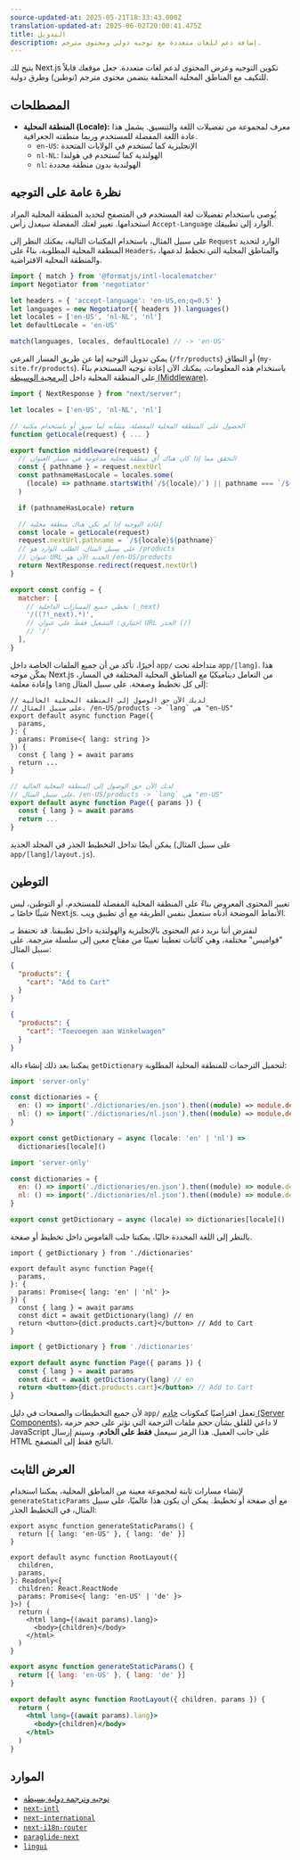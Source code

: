 ```yaml
---
source-updated-at: 2025-05-21T18:33:43.000Z
translation-updated-at: 2025-06-02T20:00:41.475Z
title: التدويل
description: إضافة دعم للغات متعددة مع توجيه دولي ومحتوى مترجم.
---
```


يتيح لك Next.js تكوين التوجيه وعرض المحتوى لدعم لغات متعددة. جعل موقعك قابلاً للتكيف مع المناطق المحلية المختلفة يتضمن محتوى مترجم (توطين) وطرق دولية.

## المصطلحات

- **المنطقة المحلية (Locale):** معرف لمجموعة من تفضيلات اللغة والتنسيق. يشمل هذا عادة اللغة المفضلة للمستخدم وربما منطقته الجغرافية.
  - `en-US`: الإنجليزية كما تُستخدم في الولايات المتحدة
  - `nl-NL`: الهولندية كما تُستخدم في هولندا
  - `nl`: الهولندية بدون منطقة محددة

## نظرة عامة على التوجيه

يُوصى باستخدام تفضيلات لغة المستخدم في المتصفح لتحديد المنطقة المحلية المراد استخدامها. تغيير لغتك المفضلة سيعدل رأس `Accept-Language` الوارد إلى تطبيقك.

على سبيل المثال، باستخدام المكتبات التالية، يمكنك النظر إلى `Request` الوارد لتحديد المنطقة المحلية المطلوبة، بناءً على `Headers`، والمناطق المحلية التي تخطط لدعمها، والمنطقة المحلية الافتراضية.

```js filename="middleware.js"
import { match } from '@formatjs/intl-localematcher'
import Negotiator from 'negotiator'

let headers = { 'accept-language': 'en-US,en;q=0.5' }
let languages = new Negotiator({ headers }).languages()
let locales = ['en-US', 'nl-NL', 'nl']
let defaultLocale = 'en-US'

match(languages, locales, defaultLocale) // -> 'en-US'
```

يمكن تدويل التوجيه إما عن طريق المسار الفرعي (`/fr/products`) أو النطاق (`my-site.fr/products`). باستخدام هذه المعلومات، يمكنك الآن إعادة توجيه المستخدم بناءً على المنطقة المحلية داخل [البرمجية الوسيطة (Middleware)](/docs/app/building-your-application/routing/middleware).

```js filename="middleware.js"
import { NextResponse } from "next/server";

let locales = ['en-US', 'nl-NL', 'nl']

// الحصول على المنطقة المحلية المفضلة، مشابه لما سبق أو باستخدام مكتبة
function getLocale(request) { ... }

export function middleware(request) {
  // التحقق مما إذا كان هناك أي منطقة محلية مدعومة في مسار العنوان
  const { pathname } = request.nextUrl
  const pathnameHasLocale = locales.some(
    (locale) => pathname.startsWith(`/${locale}/`) || pathname === `/${locale}`
  )

  if (pathnameHasLocale) return

  // إعادة التوجيه إذا لم تكن هناك منطقة محلية
  const locale = getLocale(request)
  request.nextUrl.pathname = `/${locale}${pathname}`
  // على سبيل المثال، الطلب الوارد هو /products
  // عنوان URL الجديد الآن هو /en-US/products
  return NextResponse.redirect(request.nextUrl)
}

export const config = {
  matcher: [
    // تخطي جميع المسارات الداخلية (_next)
    '/((?!_next).*)',
    // اختياري: التشغيل فقط على عنوان URL الجذر (/)
    // '/'
  ],
}
```

أخيرًا، تأكد من أن جميع الملفات الخاصة داخل `app/` متداخلة تحت `app/[lang]`. هذا يمكّن موجه Next.js من التعامل ديناميكيًا مع المناطق المحلية المختلفة في المسار، وإعادة معلمة `lang` إلى كل تخطيط وصفحة. على سبيل المثال:

```tsx filename="app/[lang]/page.tsx" switcher
// لديك الآن حق الوصول إلى المنطقة المحلية الحالية
// على سبيل المثال، /en-US/products -> `lang` هي "en-US"
export default async function Page({
  params,
}: {
  params: Promise<{ lang: string }>
}) {
  const { lang } = await params
  return ...
}
```

```jsx filename="app/[lang]/page.js" switcher
// لديك الآن حق الوصول إلى المنطقة المحلية الحالية
// على سبيل المثال، /en-US/products -> `lang` هي "en-US"
export default async function Page({ params }) {
  const { lang } = await params
  return ...
}
```

يمكن أيضًا تداخل التخطيط الجذر في المجلد الجديد (على سبيل المثال `app/[lang]/layout.js`).

## التوطين

تغيير المحتوى المعروض بناءً على المنطقة المحلية المفضلة للمستخدم، أو التوطين، ليس شيئًا خاصًا بـ Next.js. الأنماط الموضحة أدناه ستعمل بنفس الطريقة مع أي تطبيق ويب.

لنفترض أننا نريد دعم المحتوى بالإنجليزية والهولندية داخل تطبيقنا. قد نحتفظ بـ "قواميس" مختلفة، وهي كائنات تعطينا تعيينًا من مفتاح معين إلى سلسلة مترجمة. على سبيل المثال:

```json filename="dictionaries/en.json"
{
  "products": {
    "cart": "Add to Cart"
  }
}
```

```json filename="dictionaries/nl.json"
{
  "products": {
    "cart": "Toevoegen aan Winkelwagen"
  }
}
```

يمكننا بعد ذلك إنشاء دالة `getDictionary` لتحميل الترجمات للمنطقة المحلية المطلوبة:

```ts filename="app/[lang]/dictionaries.ts" switcher
import 'server-only'

const dictionaries = {
  en: () => import('./dictionaries/en.json').then((module) => module.default),
  nl: () => import('./dictionaries/nl.json').then((module) => module.default),
}

export const getDictionary = async (locale: 'en' | 'nl') =>
  dictionaries[locale]()
```

```js filename="app/[lang]/dictionaries.js" switcher
import 'server-only'

const dictionaries = {
  en: () => import('./dictionaries/en.json').then((module) => module.default),
  nl: () => import('./dictionaries/nl.json').then((module) => module.default),
}

export const getDictionary = async (locale) => dictionaries[locale]()
```

بالنظر إلى اللغة المحددة حاليًا، يمكننا جلب القاموس داخل تخطيط أو صفحة.

```tsx filename="app/[lang]/page.tsx" switcher
import { getDictionary } from './dictionaries'

export default async function Page({
  params,
}: {
  params: Promise<{ lang: 'en' | 'nl' }>
}) {
  const { lang } = await params
  const dict = await getDictionary(lang) // en
  return <button>{dict.products.cart}</button> // Add to Cart
}
```

```jsx filename="app/[lang]/page.js" switcher
import { getDictionary } from './dictionaries'

export default async function Page({ params }) {
  const { lang } = await params
  const dict = await getDictionary(lang) // en
  return <button>{dict.products.cart}</button> // Add to Cart
}
```

لأن جميع التخطيطات والصفحات في دليل `app/` تعمل افتراضيًا كمكونات [خادم (Server Components)](/docs/app/getting-started/server-and-client-components)، لا داعي للقلق بشأن حجم ملفات الترجمة التي تؤثر على حجم حزمة JavaScript على جانب العميل. هذا الرمز سيعمل **فقط على الخادم**، وسيتم إرسال HTML الناتج فقط إلى المتصفح.

## العرض الثابت

لإنشاء مسارات ثابتة لمجموعة معينة من المناطق المحلية، يمكننا استخدام `generateStaticParams` مع أي صفحة أو تخطيط. يمكن أن يكون هذا عالميًا، على سبيل المثال، في التخطيط الجذر:

```tsx filename="app/[lang]/layout.tsx" switcher
export async function generateStaticParams() {
  return [{ lang: 'en-US' }, { lang: 'de' }]
}

export default async function RootLayout({
  children,
  params,
}: Readonly<{
  children: React.ReactNode
  params: Promise<{ lang: 'en-US' | 'de' }>
}>) {
  return (
    <html lang={(await params).lang}>
      <body>{children}</body>
    </html>
  )
}
```

```jsx filename="app/[lang]/layout.js" switcher
export async function generateStaticParams() {
  return [{ lang: 'en-US' }, { lang: 'de' }]
}

export default async function RootLayout({ children, params }) {
  return (
    <html lang={(await params).lang}>
      <body>{children}</body>
    </html>
  )
}
```

## الموارد

- [توجيه وترجمة دولية بسيطة](https://github.com/vercel/next.js/tree/canary/examples/i18n-routing)
- [`next-intl`](https://next-intl.dev)
- [`next-international`](https://github.com/QuiiBz/next-international)
- [`next-i18n-router`](https://github.com/i18nexus/next-i18n-router)
- [`paraglide-next`](https://inlang.com/m/osslbuzt/paraglide-next-i18n)
- [`lingui`](https://lingui.dev)
